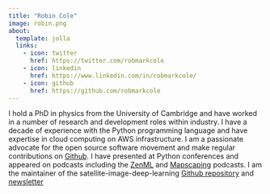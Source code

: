 ```yaml
---
title: "Robin Cole"
image: robin.png
about:
  template: jolla
  links:
    - icon: twitter
      href: https://twitter.com/robmarkcole
    - icon: linkedin
      href: https://www.linkedin.com/in/robmarkcole/
    - icon: github
      href: https://github.com/robmarkcole
---
```


I hold a PhD in physics from the University of Cambridge and have worked in a number of research and development roles within industry. I have a decade of experience with the Python programming language and have expertise in cloud computing on AWS infrastructure. I am a passionate advocate for the open source software movement and make regular contributions on [Github](https://github.com/robmarkcole). I have presented at Python conferences and appeared on podcasts including the [ZenML](https://podcast.zenml.io/satellite-vision-robin-cole) and [Mapscaping](https://mapscaping.com/podcasts/thermal-imagery-from-space/) podcasts. I am the maintainer of the satellite-image-deep-learning [Github repository](https://github.com/robmarkcole/satellite-image-deep-learning) and [newsletter](https://robmarkcole.substack.com/) 
